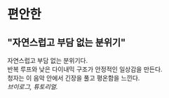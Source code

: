 # 편안한
## "자연스럽고 부담 없는 분위기"
자연스럽고 부담 없는 분위기다.  
반복 루프와 낮은 다이내믹 구조가 안정적인 일상감을 만든다.  
청자는 이 음악 안에서 긴장을 풀고 평온함을 느낀다.  
*브이로그, 튜토리얼.*